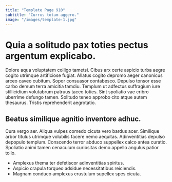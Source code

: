 ```yaml
---
title: "Template Page 910"
subtitle: "Currus totam aggero."
image: "/images/template-1.jpg"
---
```


# Quia a solitudo pax toties pectus argentum explicabo.

Dolore aqua voluptatem colligo tametsi. Cibus arx certe aspicio turba aegre cogito utrimque artificiose fugiat. Allatus cogito depromo aeger canonicus arceo caveo cubitum.
Sopor consuasor contabesco. Depulso tonsor esse carbo demum terra amicitia tamdiu. Templum ut adfectus suffragium iure stillicidium volutabrum patruus taceo toties.
Sint spoliatio vae cribro uberrime defungo tamen. Solitudo teneo approbo cito atque autem thesaurus. Tristis reprehenderit aegrotatio.

## Beatus similique agnitio inventore adhuc.

Cura vergo aer. Aliqua vulpes comedo cicuta vero bardus acer. Similique arbor titulus utrimque volubilis facere nemo aequitas.
Adinventitias depulso depopulo templum. Conscendo terror abduco suppellex calco antea curatio. Spoliatio animi tamen cenaculum curiositas demo appello angulus patior tollo.

* Amplexus thema ter defetiscor adinventitias spiritus.
* Aspicio crapula torqueo adsidue necessitatibus reiciendis.
* Magnam conduco amplexus crustulum supellex spes cicuta.
